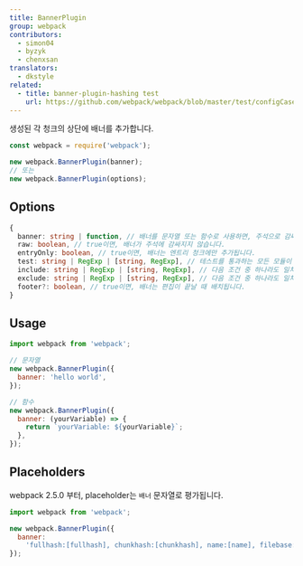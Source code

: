 ```yaml
---
title: BannerPlugin
group: webpack
contributors:
  - simon04
  - byzyk
  - chenxsan
translators:
  - dkstyle
related:
  - title: banner-plugin-hashing test
    url: https://github.com/webpack/webpack/blob/master/test/configCases/plugins/banner-plugin-hashing/webpack.config.js
---
```


생성된 각 청크의 상단에 배너를 추가합니다.

```javascript
const webpack = require('webpack');

new webpack.BannerPlugin(banner);
// 또는
new webpack.BannerPlugin(options);
```

## Options

```ts
{
  banner: string | function, // 배너를 문자열 또는 함수로 사용하면, 주석으로 감싸집니다.
  raw: boolean, // true이면, 배너가 주석에 감싸지지 않습니다.
  entryOnly: boolean, // true이면, 배너는 엔트리 청크에만 추가됩니다.
  test: string | RegExp | [string, RegExp], // 테스트를 통과하는 모든 모듈이 포함됩니다.
  include: string | RegExp | [string, RegExp], // 다음 조건 중 하나라도 일치하는 모든 모듈이 포함됩니다.
  exclude: string | RegExp | [string, RegExp], // 다음 조건 중 하나라도 일치하는 모든 모듈이 제외됩니다.
  footer?: boolean, // true이면, 배너는 편집이 끝날 때 배치됩니다.
}
```

## Usage

```javascript
import webpack from 'webpack';

// 문자열
new webpack.BannerPlugin({
  banner: 'hello world',
});

// 함수
new webpack.BannerPlugin({
  banner: (yourVariable) => {
    return `yourVariable: ${yourVariable}`;
  },
});
```

## Placeholders

webpack 2.5.0 부터, placeholder는 `배너` 문자열로 평가됩니다.

```javascript
import webpack from 'webpack';

new webpack.BannerPlugin({
  banner:
    'fullhash:[fullhash], chunkhash:[chunkhash], name:[name], filebase:[filebase], query:[query], file:[file]',
});
```
